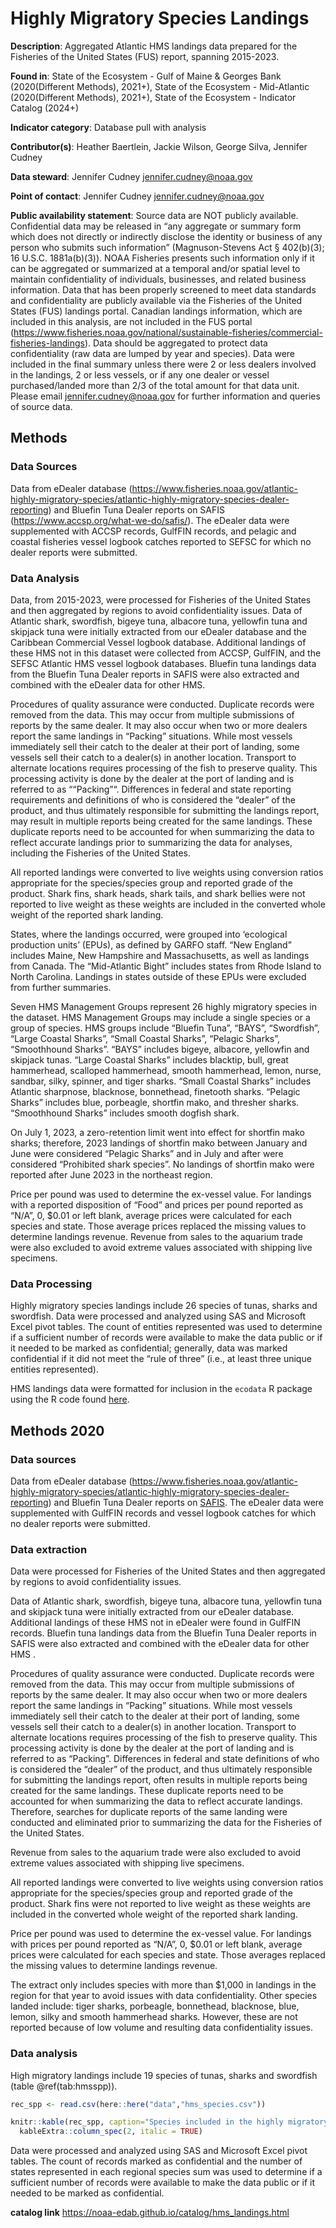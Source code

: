 # Highly Migratory Species Landings {#hms_landings}

**Description**: Aggregated Atlantic HMS landings data prepared for the Fisheries of the United States (FUS) report, spanning 2015-2023.

**Found in**: State of the Ecosystem - Gulf of Maine & Georges Bank (2020(Different Methods), 2021+), State of the Ecosystem - Mid-Atlantic (2020(Different Methods), 2021+), State of the Ecosystem - Indicator Catalog (2024+)

**Indicator category**: Database pull with analysis

**Contributor(s)**: Heather Baertlein, Jackie Wilson, George Silva, Jennifer Cudney

**Data steward**: Jennifer Cudney [jennifer.cudney\@noaa.gov](mailto:jennifer.cudney@noaa.gov){.email}

**Point of contact**: Jennifer Cudney [jennifer.cudney\@noaa.gov](mailto:jennifer.cudney@noaa.gov){.email}

**Public availability statement**: Source data are NOT publicly available. Confidential data may be released in "any aggregate or summary form which does not directly or indirectly disclose the identity or business of any person who submits such information" (Magnuson-Stevens Act § 402(b)(3); 16 U.S.C. 1881a(b)(3)). NOAA Fisheries presents such information only if it can be aggregated or summarized at a temporal and/or spatial level to maintain confidentiality of individuals, businesses, and related business information. Data that has been properly screened to meet data standards and confidentiality are publicly available via the Fisheries of the United States (FUS) landings portal. Canadian landings information, which are included in this analysis, are not included in the FUS portal (<https://www.fisheries.noaa.gov/national/sustainable-fisheries/commercial-fisheries-landings>). Data should be aggregated to protect data confidentiality (raw data are lumped by year and species). Data were included in the final summary unless there were 2 or less dealers involved in the landings, 2 or less vessels, or if any one dealer or vessel purchased/landed more than 2/3 of the total amount for that data unit. Please email [jennifer.cudney\@noaa.gov](mailto:jennifer.cudney@noaa.gov){.email} for further information and queries of source data.

## Methods

### Data Sources

Data from eDealer database (<https://www.fisheries.noaa.gov/atlantic-highly-migratory-species/atlantic-highly-migratory-species-dealer-reporting>) and Bluefin Tuna Dealer reports on SAFIS (<https://www.accsp.org/what-we-do/safis/>). The eDealer data were supplemented with ACCSP records, GulfFIN records, and pelagic and coastal fisheries vessel logbook catches reported to SEFSC for which no dealer reports were submitted.

### Data Analysis

Data, from 2015-2023, were processed for Fisheries of the United States and then aggregated by regions to avoid confidentiality issues. Data of Atlantic shark, swordfish, bigeye tuna, albacore tuna, yellowfin tuna and skipjack tuna were initially extracted from our eDealer database and the Caribbean Commercial Vessel logbook database. Additional landings of these HMS not in this dataset were collected from ACCSP, GulfFIN, and the SEFSC Atlantic HMS vessel logbook databases. Bluefin tuna landings data from the Bluefin Tuna Dealer reports in SAFIS were also extracted and combined with the eDealer data for other HMS.

Procedures of quality assurance were conducted. Duplicate records were removed from the data. This may occur from multiple submissions of reports by the same dealer. It may also occur when two or more dealers report the same landings in “Packing” situations. While most vessels immediately sell their catch to the dealer at their port of landing, some vessels sell their catch to a dealer(s) in another location. Transport to alternate locations requires processing of the fish to preserve quality. This processing activity is done by the dealer at the port of landing and is referred to as ""Packing"". Differences in federal and state reporting requirements and definitions of who is considered the “dealer” of the product, and thus ultimately responsible for submitting the landings report, may result in multiple reports being created for the same landings. These duplicate reports need to be accounted for when summarizing the data to reflect accurate landings prior to summarizing the data for analyses, including the Fisheries of the United States.

All reported landings were converted to live weights using conversion ratios appropriate for the species/species group and reported grade of the product. Shark fins, shark heads, shark tails, and shark bellies were not reported to live weight as these weights are included in the converted whole weight of the reported shark landing.

States, where the landings occurred, were grouped into ‘ecological production units’ (EPUs), as defined by GARFO staff. “New England” includes Maine, New Hampshire and Massachusetts, as well as landings from Canada. The “Mid-Atlantic Bight” includes states from Rhode Island to North Carolina. Landings in states outside of these EPUs were excluded from further summaries.

Seven HMS Management Groups represent 26 highly migratory species in the dataset. HMS Management Groups may include a single species or a group of species. HMS groups include “Bluefin Tuna”, “BAYS”, “Swordfish”, “Large Coastal Sharks”, “Small Coastal Sharks”, “Pelagic Sharks”, “Smoothhound Sharks”. “BAYS” includes bigeye, albacore, yellowfin and skipjack tunas. “Large Coastal Sharks” includes blacktip, bull, great hammerhead, scalloped hammerhead, smooth hammerhead, lemon, nurse, sandbar, silky, spinner, and tiger sharks. “Small Coastal Sharks” includes Atlantic sharpnose, blacknose, bonnethead, finetooth sharks. “Pelagic Sharks” includes blue, porbeagle, shortfin mako, and thresher sharks. “Smoothhound Sharks” includes smooth dogfish shark. 

On July 1, 2023, a zero-retention limit went into effect for shortfin mako sharks; therefore, 2023 landings of shortfin mako between January and June were considered “Pelagic Sharks” and in July and after were considered “Prohibited shark species”. No landings of shortfin mako were reported after June 2023 in the northeast region. 

Price per pound was used to determine the ex-vessel value. For landings with a reported disposition of “Food” and prices per pound reported as “N/A”, 0, $0.01 or left blank, average prices were calculated for each species and state. Those average prices replaced the missing values to determine landings revenue. Revenue from sales to the aquarium trade were also excluded to avoid extreme values associated with shipping live specimens.

### Data Processing

Highly migratory species landings include 26 species of tunas, sharks and swordfish. Data were processed and analyzed using SAS and Microsoft Excel pivot tables. The count of entities represented was used to determine if a sufficient number of records were available to make the data public or if it needed to be marked as confidential; generally, data was marked confidential if it did not meet the "rule of three" (i.e., at least three unique entities represented).

HMS landings data were formatted for inclusion in the `ecodata` R package using the R code found [here](https://github.com/NOAA-EDAB/ecodata/blob/master/data-raw/get_hms_landings.R).

## Methods 2020

### Data sources

Data from eDealer database (<https://www.fisheries.noaa.gov/atlantic-highly-migratory-species/atlantic-highly-migratory-species-dealer-reporting>) and Bluefin Tuna Dealer reports on [SAFIS](https://www.accsp.org/what-we-do/safis/). The eDealer data were supplemented with GulfFIN records and vessel logbook catches for which no dealer reports were submitted.

### Data extraction

Data were processed for Fisheries of the United States and then aggregated by regions to avoid confidentiality issues.

Data of Atlantic shark, swordfish, bigeye tuna, albacore tuna, yellowfin tuna and skipjack tuna were initially extracted from our eDealer database. Additional landings of these HMS not in eDealer were found in GulfFIN records. Bluefin tuna landings data from the Bluefin Tuna Dealer reports in SAFIS were also extracted and combined with the eDealer data for other HMS .

Procedures of quality assurance were conducted. Duplicate records were removed from the data. This may occur from multiple submissions of reports by the same dealer. It may also occur when two or more dealers report the same landings in "Packing" situations. While most vessels immediately sell their catch to the dealer at their port of landing, some vessels sell their catch to a dealer(s) in another location. Transport to alternate locations requires processing of the fish to preserve quality. This processing activity is done by the dealer at the port of landing and is referred to as "Packing". Differences in federal and state definitions of who is considered the "dealer" of the product, and thus ultimately responsible for submitting the landings report, often results in multiple reports being created for the same landings. These duplicate reports need to be accounted for when summarizing the data to reflect accurate landings. Therefore, searches for duplicate reports of the same landing were conducted and eliminated prior to summarizing the data for the Fisheries of the United States.

Revenue from sales to the aquarium trade were also excluded to avoid extreme values associated with shipping live specimens.

All reported landings were converted to live weights using conversion ratios appropriate for the species/species group and reported grade of the product. Shark fins were not reported to live weight as these weights are included in the converted whole weight of the reported shark landing.

Price per pound was used to determine the ex-vessel value. For landings with prices per pound reported as "N/A", 0, \$0.01 or left blank, average prices were calculated for each species and state. Those averages replaced the missing values to determine landings revenue.

The extract only includes species with more than \$1,000 in landings in the region for that year to avoid issues with data confidentiality. Other species landed include: tiger sharks, porbeagle, bonnethead, blacknose, blue, lemon, silky and smooth hammerhead sharks. However, these are not reported because of low volume and resulting data confidentiality issues.

### Data analysis

High migratory landings include 19 species of tunas, sharks and swordfish (table \@ref(tab:hmsspp)).

```r

rec_spp <- read.csv(here::here("data","hms_species.csv")) 

knitr::kable(rec_spp, caption="Species included in the highly migratory species landings reported in the SOE.") %>%
  kableExtra::column_spec(2, italic = TRUE)
```

Data were processed and analyzed using SAS and Microsoft Excel pivot tables. The count of records marked as confidential and the number of states represented in each regional species sum was used to determine if a sufficient number of records were available to make the data public or if it needed to be marked as confidential.

**catalog link** <https://noaa-edab.github.io/catalog/hms_landings.html>

